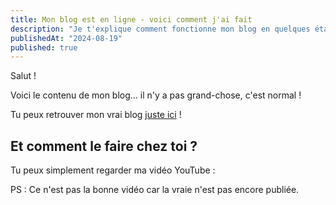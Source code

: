 ```yaml
---
title: Mon blog est en ligne - voici comment j'ai fait
description: "Je t'explique comment fonctionne mon blog en quelques étapes. C'est vraiment trop cool la vie."
publishedAt: "2024-08-19"
published: true
---
```


Salut !

Voici le contenu de mon blog... il n'y a pas grand-chose, c'est normal !

Tu peux retrouver mon vrai blog [juste ici](https://codelynx.dev) !

## Et comment le faire chez toi ?

Tu peux simplement regarder ma vidéo YouTube :

PS : Ce n'est pas la bonne vidéo car la vraie n'est pas encore publiée.
